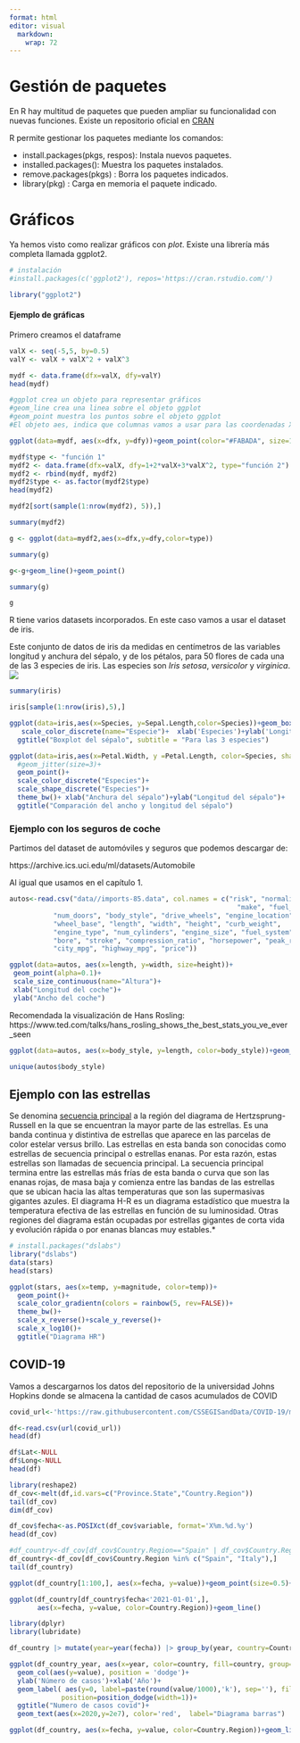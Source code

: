 ```yaml
---
format: html
editor: visual
  markdown: 
    wrap: 72
---
```


# Gestión de paquetes

En R hay multitud de paquetes que pueden ampliar su funcionalidad con nuevas funciones. Existe un repositorio oficial en [CRAN](https://cran.r-project.org/web/packages/index.html)

R permite gestionar los paquetes mediante los comandos:

-   install.packages(pkgs, respos): Instala nuevos paquetes.
-   installed.packages(): Muestra los paquetes instalados.
-   remove.packages(pkgs) : Borra los paquetes indicados.
-   library(pkg) : Carga en memoria el paquete indicado.

# Gráficos

Ya hemos visto como realizar gráficos con *plot*. Existe una librería más completa llamada ggplot2.

```r
# instalación
#install.packages(c('ggplot2'), repos='https://cran.rstudio.com/')
```

```r
library("ggplot2")
```

#### Ejemplo de gráficas

Primero creamos el dataframe

```r
valX <- seq(-5,5, by=0.5)
valY <- valX + valX^2 + valX^3

mydf <- data.frame(dfx=valX, dfy=valY)
head(mydf)
```

```r
#ggplot crea un objeto para representar gráficos
#geom_line crea una linea sobre el objeto ggplot
#geom_point muestra los puntos sobre el objeto ggplot
#El objeto aes, indica que columnas vamos a usar para las coordenadas X e Y

ggplot(data=mydf, aes(x=dfx, y=dfy))+geom_point(color="#FABADA", size=10)+geom_line(color="darkblue")
```

```r
mydf$type <- "función 1"
mydf2 <- data.frame(dfx=valX, dfy=1+2*valX+3*valX^2, type="función 2")
mydf2 <- rbind(mydf, mydf2)
mydf2$type <- as.factor(mydf2$type)
head(mydf2)
```

```r
mydf2[sort(sample(1:nrow(mydf2), 5)),]
```

```r
summary(mydf2)
```

```r
g <- ggplot(data=mydf2,aes(x=dfx,y=dfy,color=type))
```

```r
summary(g)
```

```r
g<-g+geom_line()+geom_point()
```

```r
summary(g)
```

```r
g
```

R tiene varios datasets incorporados. En este caso vamos a usar el dataset de iris.

Este conjunto de datos de iris da medidas en centímetros de las variables longitud y anchura del sépalo, y de los pétalos, para 50 flores de cada una de las 3 especies de iris. Las especies son *Iris setosa*, *versicolor* y *virginica*. ![](https://upload.wikimedia.org/wikipedia/commons/thumb/5/56/Kosaciec_szczecinkowaty_Iris_setosa.jpg/220px-Kosaciec_szczecinkowaty_Iris_setosa.jpg)

```r
summary(iris)
```

```r
iris[sample(1:nrow(iris),5),]
```

```r
ggplot(data=iris,aes(x=Species, y=Sepal.Length,color=Species))+geom_boxplot()+
   scale_color_discrete(name="Especie")+  xlab('Especies')+ylab('Longitud sépalo')+
  ggtitle("Boxplot del sépalo", subtitle = "Para las 3 especies")
```

```r
ggplot(data=iris,aes(x=Petal.Width, y =Petal.Length, color=Species, shape=Species))+
  #geom_jitter(size=3)+
  geom_point()+
  scale_color_discrete("Especies")+
  scale_shape_discrete("Especies")+
  theme_bw()+ xlab("Anchura del sépalo")+ylab("Longitud del sépalo")+
  ggtitle("Comparación del ancho y longitud del sépalo")
```

### Ejemplo con los seguros de coche

Partimos del dataset de automóviles y seguros que podemos descargar de:

https://archive.ics.uci.edu/ml/datasets/Automobile

Al igual que usamos en el capítulo 1.

```r
autos<-read.csv("data//imports-85.data", col.names = c("risk", "normalized_losses", 
                                                         "make", "fuel_type", "aspiration",
           "num_doors", "body_style", "drive_wheels", "engine_location",
           "wheel_base", "length", "width", "height", "curb_weight",
           "engine_type", "num_cylinders", "engine_size", "fuel_system",
           "bore", "stroke", "compression_ratio", "horsepower", "peak_rpm",
           "city_mpg", "highway_mpg", "price"))
```

```r
ggplot(data=autos, aes(x=length, y=width, size=height))+
 geom_point(alpha=0.1)+
 scale_size_continuous(name="Altura")+
 xlab("Longitud del coche")+
 ylab("Ancho del coche")
```

Recomendada la visualización de Hans Rosling: https://www.ted.com/talks/hans_rosling_shows_the_best_stats_you_ve_ever_seen

```r
ggplot(data=autos, aes(x=body_style, y=length, color=body_style))+geom_boxplot()
```

```r
unique(autos$body_style)
```

## Ejemplo con las estrellas

Se denomina [secuencia principal](https://es.wikipedia.org/wiki/Secuencia_principal) a la región del diagrama de Hertzsprung-Russell en la que se encuentran la mayor parte de las estrellas. Es una banda continua y distintiva de estrellas que aparece en las parcelas de color estelar versus brillo. Las estrellas en esta banda son conocidas como estrellas de secuencia principal o estrellas enanas. Por esta razón, estas estrellas son llamadas de secuencia principal. La secuencia principal termina entre las estrellas más frías de esta banda o curva que son las enanas rojas, de masa baja y comienza entre las bandas de las estrellas que se ubican hacia las altas temperaturas que son las supermasivas gigantes azules. El diagrama H-R es un diagrama estadístico que muestra la temperatura efectiva de las estrellas en función de su luminosidad. Otras regiones del diagrama están ocupadas por estrellas gigantes de corta vida y evolución rápida o por enanas blancas muy estables.\*

```r
# install.packages("dslabs")
library("dslabs")
data(stars)
head(stars)
```

```r

ggplot(stars, aes(x=temp, y=magnitude, color=temp))+
  geom_point()+
  scale_color_gradientn(colors = rainbow(5, rev=FALSE))+
  theme_bw()+
  scale_x_reverse()+scale_y_reverse()+
  scale_x_log10()+
  ggtitle("Diagrama HR")
```

## COVID-19

Vamos a descargarnos los datos del repositorio de la universidad Johns Hopkins donde se almacena la cantidad de casos acumulados de COVID

```r
covid_url<-'https://raw.githubusercontent.com/CSSEGISandData/COVID-19/master/csse_covid_19_data/csse_covid_19_time_series/time_series_covid19_confirmed_global.csv'

df<-read.csv(url(covid_url))
head(df)
```

```r
df$Lat<-NULL
df$Long<-NULL
head(df)
```

```r
library(reshape2)
df_cov<-melt(df,id.vars=c("Province.State","Country.Region"))
tail(df_cov)
dim(df_cov)
```

```r
df_cov$fecha<-as.POSIXct(df_cov$variable, format='X%m.%d.%y')
head(df_cov)
```

```r
#df_country<-df_cov[df_cov$Country.Region=="Spain" | df_cov$Country.Region=="Italy",]
df_country<-df_cov[df_cov$Country.Region %in% c("Spain", "Italy"),]
tail(df_country)
```

```r
ggplot(df_country[1:100,], aes(x=fecha, y=value))+geom_point(size=0.5)+geom_line(aes(color=Country.Region))
```

```r
ggplot(df_country[df_country$fecha<'2021-01-01',], 
       aes(x=fecha, y=value, color=Country.Region))+geom_line()
```

```r
library(dplyr)
library(lubridate)

df_country |> mutate(year=year(fecha)) |> group_by(year, country=Country.Region) |> summarise(value=max(value)) -> df_country_year

ggplot(df_country_year, aes(x=year, color=country, fill=country, group=country)) +
  geom_col(aes(y=value), position = 'dodge')+
  ylab('Número de casos')+xlab('Año')+
  geom_label( aes(y=0, label=paste(round(value/1000),'k'), sep=''), fill='white', color='black',
             position=position_dodge(width=1))+
  ggtitle("Numero de casos covid")+
  geom_text(aes(x=2020,y=2e7), color='red',  label="Diagrama barras")

```

```r
ggplot(df_country, aes(x=fecha, y=value, color=Country.Region))+geom_line()
```

